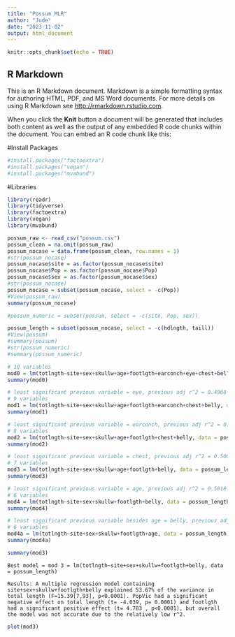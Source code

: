 ```yaml
---
title: "Possum MLR"
author: "Jude"
date: "2023-11-02"
output: html_document
---
```


```r
knitr::opts_chunk$set(echo = TRUE)
```

## R Markdown

This is an R Markdown document. Markdown is a simple formatting syntax for authoring HTML, PDF, and MS Word documents. For more details on using R Markdown see <http://rmarkdown.rstudio.com>.

When you click the **Knit** button a document will be generated that includes both content as well as the output of any embedded R code chunks within the document. You can embed an R code chunk like this:

#Install Packages
```r
#install.packages("factoextra")
#install.packages("vegan")
#install.packages("mvabund")
```

#Libraries
```r
library(readr)
library(tidyverse)
library(factoextra)
library(vegan)
library(mvabund)
```

```r
possum_raw <- read_csv("possum.csv")
possum_clean = na.omit(possum_raw)
possum_nocase = data.frame(possum_clean, row.names = 1)
#str(possum_nocase)
possum_nocase$site = as.factor(possum_nocase$site)
possum_nocase$Pop = as.factor(possum_nocase$Pop)
possum_nocase$sex = as.factor(possum_nocase$sex)
#str(possum_nocase)
possum_nocase = subset(possum_nocase, select = -c(Pop))
#View(possum_raw)
summary(possum_nocase)
```


```r


#possum_numeric = subset(possum, select = -c(site, Pop, sex))

possum_length = subset(possum_nocase, select = -c(hdlngth, taill))
#View(possum)
#summary(possum)
#str(possum_numeric)
#summary(possum_numeric)
```




```r
# 10 variables
mod0 = lm(totlngth~site+sex+skullw+age+footlgth+earconch+eye+chest+belly, data = possum_length)
summary(mod0)
```

```r
# least significant previous variable = eye, previous adj r^2 = 0.4968 
# 9 variables
mod1 = lm(totlngth~site+sex+skullw+age+footlgth+earconch+chest+belly, data = possum_length)
summary(mod1)
```


```r
# least significant previous variable = earconch, previous adj r^2 = 0.4996 
# 8 variables
mod2 = lm(totlngth~site+sex+skullw+age+footlgth+chest+belly, data = possum_length)
summary(mod2)
```


```r
# least significant previous variable = chest, previous adj r^2 = 0.5008 
# 7 variables
mod3 = lm(totlngth~site+sex+skullw+age+footlgth+belly, data = possum_length)
summary(mod3)
```

```r
# least significant previous variable = age, previous adj r^2 = 0.5018 
# 6 variables
mod4 = lm(totlngth~site+sex+skullw+footlgth+belly, data = possum_length)
summary(mod4)
```


```r
# least significant previous variable besides age = belly, previous adj r^2 = 0.499 (0.5018 to beat)
# 6 variables
mod4a = lm(totlngth~site+sex+skullw+footlgth+age, data = possum_length)
summary(mod4a)
```


```r
summary(mod3)
```

```{}
Best model = mod 3 = lm(totlngth~site+sex+skullw+footlgth+belly, data = possum_length)

Results: A multiple regression model containing site+sex+skullw+footlgth+belly explained 53.67% of the variance in total length (F=15.39[7,93], p<0.0001). PopVic had a significant negative effect on total length (t= -4.039, p= 0.0001) and footlgth had a significant positive effect (t= 4.783 , p<0.0001), but overall the model was not accurate due to the relatively low r^2.
```


```r
plot(mod3)
```





